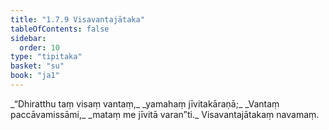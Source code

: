 ```yaml
---
title: "1.7.9 Visavantajātaka"
tableOfContents: false
sidebar:
  order: 10
type: "tipitaka"
basket: "su"
book: "ja1"
---
```



<DynamicBreadcrumb />

<Division number="69" book="ja1" bookNo="22" page="16">

<Paragraph number="151" type="verses" book="ja1">
_“Dhiratthu taṃ visaṃ vantaṃ,_  
_yamahaṃ jīvitakāraṇā;_  
_Vantaṃ paccāvamissāmi,_  
_mataṃ me jīvitā varan”ti._  


</Paragraph>
</Division>

<Paragraph number="152" type="center" book="ja1">
Visavantajātakaṃ navamaṃ.
</Paragraph>